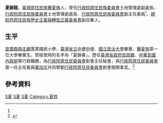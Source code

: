 '''夏錦龍'''{{BD|1954年|9月16日|||}}，[[臺灣原住民族|臺灣原住民族]][[賽夏族|賽夏族]]人，曾任[[行政院原住民族委員會|行政院原住民族委員會]]土地管理處副處長、[[行政院原住民族委員會|行政院原住民族委員會]]土地管理處處長、[[行政院原住民族委員會|行政院原住民族委員會]]副主任委員<ref name="陳威任"/>、[[總統府原住民族歷史正義與轉型正義委員會|總統府原住民族歷史正義與轉型正義委員會]]副召集人。

== 生平==
[[苗栗縣|苗栗縣]][[南庄鄉_(台灣)|南庄鄉]]蓬萊國民小學、[[國立中央大學附屬中壢高級中學|臺灣省立中壢中學]]、[[國立政治大學|國立政治大學]]畢業，[[賽夏族|賽夏族]]第一位大學畢業生。曾經使用的名字為「夏錦春」。歷任[[臺灣省政府民政廳|臺灣省政府民政廳]]、[[中華民國內政部|中華民國內政部]]等行政職務，為[[行政院原住民委員會|行政院原住民委員會]]創會主任秘書，與[[行政院原住民委員會|行政院原住民委員會]]第一任主任委員[[華加志|華加志]]共同擘劃[[行政院原住民委員會|行政院原住民委員會]]創會相關事宜。<ref name="陳威任">{{Cite news|url=http://www.lihpao.com/?action-viewnews-itemid-4947|title=土管處長任副主委 投入災區重建|author=陳威任|language=zh-tw|publisher=《[[臺灣立報|臺灣立報]]》|date=2009-09-29|accessdate=2016-07-06|deadurl=yes|archiveurl=https://web.archive.org/web/20160819183657/http://www.lihpao.com/?action-viewnews-itemid-4947|archivedate=2016-08-19}}</ref>

{{TW-poli-bio-stub}}

==參考資料==
{{reflist}}
{{DEFAULTSORT:S夏錦龍}}

[[Category:中華民國原住民族委員會副主任委員|S夏]]
[[Category:國立政治大學校友|S夏]]
[[Category:賽夏族人|S夏]]
[[Category:夏姓|Category:夏姓]]